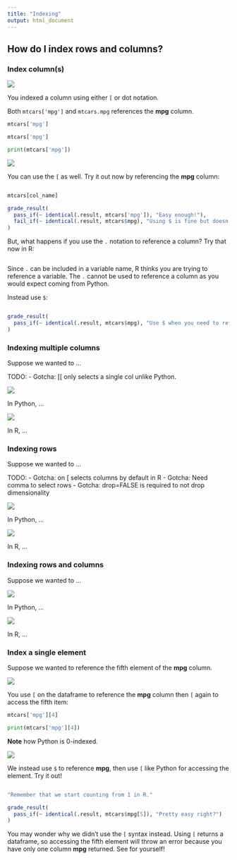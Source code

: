 ```yaml
---
title: "Indexing"
output: html_document
---
```


## How do I index rows and columns?

### Index column(s)

<img src="../images/python_logo.png" class="language-icon">

You indexed a column using either `[` or dot notation.

Both `mtcars['mpg']` and `mtcars.mpg` references the **mpg** column.

```python
mtcars['mpg']
```
```python
mtcars['mpg']
```
```python
print(mtcars['mpg'])
```

<img src="../images/r_logo.png" class="language-icon">

You can use the `[` as well. Try it out now by referencing the **mpg** column:

```r

```

```r
mtcars[col_name]
```

```r
grade_result(
  pass_if(~ identical(.result, mtcars['mpg']), "Easy enough!"),
  fail_if(~ identical(.result, mtcars$mpg), "Using $ is fine but doesn't return a dataframe as explained in the next exercise.")
)
```

But, what happens if you use the `.` notation to reference a column? Try that now in R:

```r

```

Since `.` can be included in a variable name, R thinks you are trying to reference a variable. The `.` cannot be used to reference a column as you would expect coming from Python.

Instead use `$`:
```r

```

```r
grade_result(
  pass_if(~ identical(.result, mtcars$mpg), "Use $ when you need to reference a column.")
)
```

### Indexing multiple columns

Suppose we wanted to ...

TODO:
- Gotcha: [[ only selects a single col unlike Python.

<img src="../images/python_logo.png" class="language-icon">

In Python, ...

<img src="../images/r_logo.png" class="language-icon">

In R, ...


### Indexing rows

Suppose we wanted to ...

TODO:
- Gotcha: on [ selects columns by default in R
- Gotcha: Need comma to select rows
- Gotcha: drop=FALSE is required to not drop dimensionality

<img src="../images/python_logo.png" class="language-icon">

In Python, ...

<img src="../images/r_logo.png" class="language-icon">

In R, ...


<!-- Try the same expression in R except using `$` to reference a column and observe what happens: -->
<!-- ```{r filter-wrong, exercise = TRUE, exercise.eval = TRUE, exercise.lines = 3} -->

<!-- ``` -->

<!-- ```{r filter-wrong-hint, include = FALSE} -->
<!-- mtcars[1:5,] -->
<!-- ``` -->


### Indexing rows and columns

Suppose we wanted to ...

<img src="../images/python_logo.png" class="language-icon">

In Python, ...

<img src="../images/r_logo.png" class="language-icon">

In R, ...


### Index a single element

Suppose we wanted to reference the fifth element of the **mpg** column.

<img src="../images/python_logo.png" class="language-icon">

You use `[` on the dataframe to reference the **mpg** column then `[` again to access the fifth item:

```python
mtcars['mpg'][4]
``` 

```python
print(mtcars['mpg'][4])
```

**Note** how Python is 0-indexed.

<img src="../images/r_logo.png" class="language-icon">

We instead use `$` to reference **mpg**, then use `[` like Python for accessing the element. Try it out!

```r

```

```r
"Remember that we start counting from 1 in R."
```

```r
grade_result(
  pass_if(~ identical(.result, mtcars$mpg[5]), "Pretty easy right?")
)
```

You may wonder why we didn't use the `[` syntax instead. Using `[` returns a dataframe, so accessing the fifth element will throw an error because you have only one column **mpg** returned. See for yourself!

```r


```


